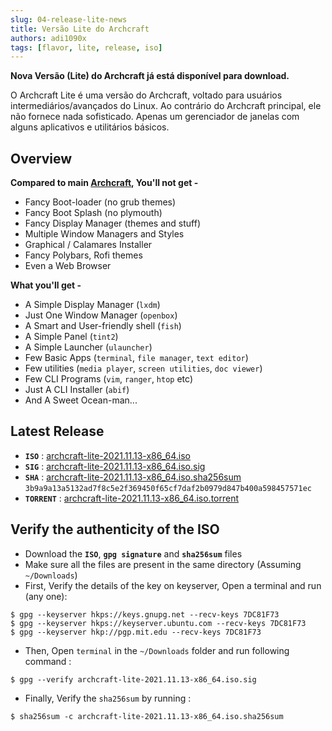 ```yaml
---
slug: 04-release-lite-news
title: Versão Lite do Archcraft
authors: adi1090x
tags: [flavor, lite, release, iso]
---
```


**Nova Versão (Lite) do Archcraft já está disponível para download.**

O Archcraft Lite é uma versão do Archcraft, voltado para usuários intermediários/avançados do Linux.
Ao contrário do Archcraft principal, ele não fornece nada sofisticado.
Apenas um gerenciador de janelas com alguns aplicativos e utilitários básicos.

<!--truncate-->

## Overview

**Compared to main [Archcraft](https://github.com/archcraft-os/archcraft), You'll not get -**
- Fancy Boot-loader (no grub themes)
- Fancy Boot Splash (no plymouth)
- Fancy Display Manager (themes and stuff)
- Multiple Window Managers and Styles
- Graphical / Calamares Installer
- Fancy Polybars, Rofi themes
- Even a Web Browser

**What you'll get -**
- A Simple Display Manager (`lxdm`)
- Just One Window Manager (`openbox`)
- A Smart and User-friendly shell (`fish`) 
- A Simple Panel (`tint2`)
- A Simple Launcher (`ulauncher`)
- Few Basic Apps (`terminal`, `file manager`, `text editor`)
- Few utilities (`media player`, `screen utilities`, `doc viewer`)
- Few CLI Programs (`vim`, `ranger`, `htop` etc)
- Just A CLI Installer (`abif`)
- And A Sweet Ocean-man...

## Latest Release

- **`ISO`** : [archcraft-lite-2021.11.13-x86_64.iso](https://github.com/archcraft-os/archcraft-lite/releases/download/v21.11/archcraft-lite-2021.11.13-x86_64.iso)
- **`SIG`** : [archcraft-lite-2021.11.13-x86_64.iso.sig](https://github.com/archcraft-os/archcraft-lite/releases/download/v21.11/archcraft-lite-2021.11.13-x86_64.iso.sig)
- **`SHA`** : [archcraft-lite-2021.11.13-x86_64.iso.sha256sum](https://github.com/archcraft-os/archcraft-lite/releases/download/v21.11/archcraft-lite-2021.11.13-x86_64.iso.sha256sum)<br/>
`3b9a9a13a5132ad7f8c5e2f369450f65cf7daf2b0979d847b400a598457571ec`
- **`TORRENT`** : [archcraft-lite-2021.11.13-x86_64.iso.torrent](https://github.com/archcraft-os/archcraft-lite/releases/download/v21.11/archcraft-lite-2021.11.13-x86_64.iso.torrent)

## Verify the authenticity of the ISO

- Download the **`ISO`**, **`gpg signature`** and **`sha256sum`** files
- Make sure all the files are present in the same directory (Assuming `~/Downloads`)
- First, Verify the details of the key on keyserver, Open a terminal and run (any one):
```
$ gpg --keyserver hkps://keys.gnupg.net --recv-keys 7DC81F73
$ gpg --keyserver hkps://keyserver.ubuntu.com --recv-keys 7DC81F73
$ gpg --keyserver hkp://pgp.mit.edu --recv-keys 7DC81F73
```

- Then, Open `terminal` in the `~/Downloads` folder and run following command :
```
$ gpg --verify archcraft-lite-2021.11.13-x86_64.iso.sig
```

- Finally, Verify the `sha256sum` by running :
```
$ sha256sum -c archcraft-lite-2021.11.13-x86_64.iso.sha256sum
```
